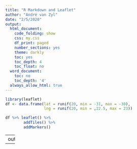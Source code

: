 ```yaml
---
title: "R Markdown and Leaflet"
author: "André van Zyl"
date: "2/5/2020"
output:
  html_document:
    code_folding: show
    css: my.css
    df_print: paged
    number_sections: yes
    theme: darkly
    toc: yes
    toc_depth: 4
    toc_float: no
  word_document:
    toc: no
    toc_depth: '4'
  always_allow_html: true
---
```




```r
library(leaflet)
df <- data.frame(lat = runif(20, min = -31, max = -30),
                 lng = runif(20, min = ,22.5, max = 23))

df %>% leaflet() %>%
        addTiles() %>%
        addMarkers()
```


---
output:

---